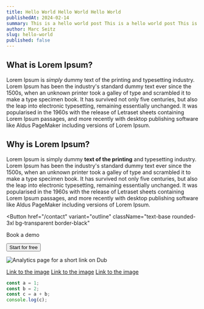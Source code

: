 ```yaml
---
title: Hello World Hello World Hello World
publishedAt: 2024-02-14
summary: This is a hello world post This is a hello world post This is a hello world post
author: Marc Seitz
slug: hello-world
published: false
---
```


## What is Lorem Ipsum?

Lorem Ipsum is _simply_ dummy text of the printing and typesetting industry. Lorem Ipsum has been the industry's standard dummy text ever since the 1500s, when an unknown printer took a galley of type and scrambled it to make a type specimen book. It has survived not only five centuries, but also the leap into electronic typesetting, remaining essentially unchanged. It was popularised in the 1960s with the release of Letraset sheets containing Lorem Ipsum passages, and more recently with desktop publishing software like Aldus PageMaker including versions of Lorem Ipsum.

## Why is Lorem Ipsum?

Lorem Ipsum is simply dummy **text of the printing** and typesetting industry. Lorem Ipsum has been the industry's standard dummy text ever since the 1500s, when an unknown printer took a galley of type and scrambled it to make a type specimen book. It has survived not only five centuries, but also the leap into electronic typesetting, remaining essentially unchanged. It was popularised in the 1960s with the release of Letraset sheets containing Lorem Ipsum passages, and more recently with desktop publishing software like Aldus PageMaker including versions of Lorem Ipsum.

<Button
  href="/contact"
  variant="outline"
  className="text-base rounded-3xl bg-transparent border-black"
>
  Book a demo
</Button>


<Button 
  href="https://www.google.com"
  variant="orange"
  className="text-base rounded-3xl">
  Start for free
</Button>

![Analytics page for a short link on Dub](/_static/meta-image.png?width=1200&height=400)


[Link to the image](https://www.papermark.com/_static/meta-image.png)
[Link to the image](https://www.papermark.io)
[Link to the image](https://www.papermark.io/investors)

```ts
const a = 1;
const b = 2;
const c = a + b;
console.log(c);
```
